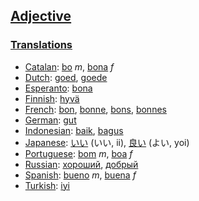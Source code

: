 ==[[Adjective]]==

===[[Translation]]s===
*[[Catalan]]: [[bo]] ''m'', [[bona]] ''f''
*[[Dutch]]: [[goed]], [[goede]]
*[[Esperanto]]: [[bona]]
*[[Finnish]]: [[hyvä]]
*[[French]]: [[bon]], [[bonne]], [[bons]], [[bonnes]]
*[[German]]: [[gut]]
*[[Indonesian]]: [[baik]], [[bagus]]
*[[Japanese]]: [[いい]] (いい, ii), [[良い]] (よい, yoi)
*[[Portuguese]]: [[bom]] ''m'', [[boa]] ''f''
*[[Russian]]: [[хороший]], [[добрый]]
*[[Spanish]]: [[bueno]] ''m'', [[buena]] ''f''
*[[Turkish]]: [[iyi]]